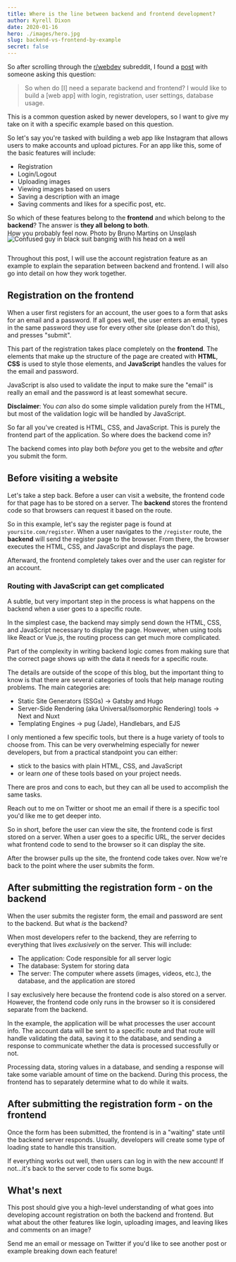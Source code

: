 ```yaml
---
title: Where is the line between backend and frontend development?
author: Kyrell Dixon
date: 2020-01-16
hero: ./images/hero.jpg
slug: backend-vs-frontend-by-example
secret: false
---
```


So after scrolling through the [r/webdev](https://www.reddit.com/r/webdev/) subreddit, I found a [post](https://www.reddit.com/r/webdev/comments/enq1jr/explain_the_web_stack_in_lamens_terms_to_a_low/fe3jska/) with someone asking this question:

> So when do [I] need a separate backend and frontend?
> I would like to build a [web app] with login, registration, user settings, database usage.

This is a common question asked by newer developers, so I want to give my take on it with a specific example based on this question.

So let's say you're tasked with building a web app like Instagram that allows users to make accounts and upload pictures.
For an app like this, some of the basic features will include:

* Registration
* Login/Logout
* Uploading images
* Viewing images based on users
* Saving a description with an image
* Saving comments and likes for a specific post, etc.

So which of these features belong to the **frontend** and which belong to the **backend**? The answer is **they all belong to both**.

<div className="Image__Small">
 <img
 src="./images/confused-guy.jpg"
 title="Confused guy"
 alt="Confused guy in black suit banging with his head on a well"
 />
</div>

<figcaption style="margin: -30px 0 40px">How you probably feel now. Photo by Bruno Martins on Unsplash</figcaption>

Throughout this post, I will use the account registration feature as an example to explain the separation between backend and frontend.
I will also go into detail on how they work together.

## Registration on the frontend

When a user first registers for an account, the user goes to a form that asks for an email and a password.
If all goes well, the user enters an email, types in the same password they use for every other site (please don't do this), and presses "submit".

This part of the registration takes place completely on the **frontend**.
The elements that make up the structure of the page are created with **HTML**, **CSS** is used to style those elements, and **JavaScript** handles the values for the email
and password.

JavaScript is also used to validate the input to make sure the "email" is really an email and the password is at least somewhat secure.

**Disclaimer**: You *can* also do some simple validation purely from the HTML, but most of the validation logic will be handled by JavaScript.

So far all you've created is HTML, CSS, and JavaScript. This is purely the frontend part of the application. So where does the backend come in?

The backend comes into play both *before* you get to the website and *after* you submit the form.

## Before visiting a website

Let's take a step back. Before a user can visit a website, the frontend code for that page has to be stored on a server.
The **backend** stores the frontend code so that browsers can request it based on the route.

So in this example, let's say the register page is found at `yoursite.com/register`. When a user navigates to the `/register` route, 
the **backend** will send the register page to the browser. From there, the browser executes the HTML, CSS, and JavaScript and displays the page.

Afterward, the frontend completely takes over and the user can register for an account.

### Routing with JavaScript can get complicated

A subtle, but very important step in the process is what happens on the backend when a user goes to a specific route.

In the simplest case, the backend may simply send down the HTML, CSS, and JavaScript necessary to display the page.
However, when using tools like React or Vue.js, the routing process can get much more complicated.

Part of the complexity in writing backend logic comes from making sure
that the correct page shows up with the data it needs for a specific route.

The details are outside of the scope of this blog, but the important thing to know
is that there are several categories of tools that help manage routing problems. The main categories are:

* Static Site Generators (SSGs) -> Gatsby and Hugo
* Server-Side Rendering (aka Universal/Isomorphic Rendering) tools -> Next and Nuxt
* Templating Engines -> pug (Jade), Handlebars, and EJS

I only mentioned a few specific tools, but there is a huge variety of tools to choose from.
This can be very overwhelming especially for newer developers, but from a practical standpoint you can either:

* stick to the basics with plain HTML, CSS, and JavaScript
* or learn *one* of these tools based on your project needs.

There are pros and cons to each, but they can all be used to accomplish the same tasks.

Reach out to me on Twitter or shoot me an email if there is a specific tool you'd like me to get deeper into.

So in short, before the user can view the site, the frontend code is first stored on a server. When a user goes to a specific URL, the server decides what frontend code to send
to the browser so it can display the site.

After the browser pulls up the site, the frontend code takes over. Now we're back to the point where the user submits the form.

## After submitting the registration form - on the backend

When the user submits the register form, the email and password are sent to the backend. But what *is* the backend?

When most developers refer to the backend, they are referring to everything that lives *exclusively* on the server. This will include:

* The application: Code responsible for all server logic
* The database: System for storing data 
* The server: The computer where assets (images, videos, etc.), the database, and the application are stored

I say exclusively here because the frontend code is also stored on a server.
However, the frontend code only runs in the browser so it is considered separate from the backend.

In the example, the application will be what processes the user account info. The account data will be sent to a specific route and that route will handle validating
the data, saving it to the database, and sending a response to communicate whether the data is processed successfully or not.

Processing data, storing values in a database, and sending a response will take some variable amount of time on the backend.
During this process, the frontend has to separately determine what to do while it waits.

## After submitting the registration form - on the frontend

Once the form has been submitted, the frontend is in a "waiting" state until the backend server responds.
Usually, developers will create some type of loading state to handle this transition.

If everything works out well, then users can log in with the new account! If not...it's back to the server code to fix some bugs.

## What's next

This post should give you a high-level understanding of what goes into developing account registration on both the backend and frontend.
But what about the other features like login, uploading images, and leaving likes and comments on an image?

Send me an email or message on Twitter if you'd like to see another post or example breaking down each feature!

